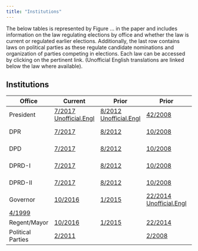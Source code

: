 ```yaml
---
title: "Institutions"
---
```


The below tables is represented by Figure ... in the paper and includes information on the law regulating elections by office and whether the law is current or regulated earlier elections. Additionally, the last row contains laws on political parties as these regulate candidate nominations and organization of parties competing in elections. Each law can be accessed by clicking on the pertinent link. (Unofficial English translations are linked below the law where available).

## Institutions

| Office | Current | Prior | Prior | Prior | Prior |
|------------|------------|------------|------------|------------|------------|
| President | [7/2017](Law/UU.7.2017.Indo.pdf) [Unofficial.Engl](Law/Law.No.7.2017.Engl.pdf) | [8/2012](Law/UU.8.2012.Indo.pdf) [Unofficial.Engl](Law/Law.8.2012.Engl.pdf) | [42/2008](Law/UU.42.2008.Indo.pdf)       | [23/2003](Law/UU.23.2003.Indo.pdf) [Unofficial.Engl](Law/Law.23.2003.Engl.pdf.Engl.pdf) |  |
| DPR | [7/2017](Law/UU.7.2017.Indo.pdf) | [8/2012](Law/UU.8.2012.Indo.pdf) | [10/2008](Law/UU.10.2008.Indo.pdf)         | [12/2003](Law/UU.42.2008.Indo.pdf) | [3/1999](Law/UU.3.1999.Indo.pdf) [Unofficial.Engl](Law/Laws.2.3.4.reg.12.1999.Engl.pdf) |
| DPD | [7/2017](Law/UU.7.2017.Indo.pdf) | [8/2012](Law/UU.8.2012.Indo.pdf) | [10/2008](Law/UU.10.2008.Indo.pdf) | [12/2003](Law/UU.12.2003.Indo.pdf) | [3/1999](Law/UU.3.1999.Indo.pdf) [Unofficial.Engl](Law/Laws.2.3.4.reg.12.1999.Engl.pdf) |
| DPRD-I | [7/2017](Law/UU.7.2017.Indo.pdf) | [8/2012](Law/UU.8.2012.Indo.pdf) | [10/2008](Law/UU.10.2008.Indo.pdf) | [12/2003](Law/UU.12.2003.Indo.pdf) | [3/1999](Law/UU.3.1999.Indo.pdf) [Unofficial.Engl](Law/Laws.2.3.4.reg.12.1999.Engl.pdf) |
| DPRD-II | [7/2017](Law/UU.7.2017.Indo.pdf) | [8/2012](Law/UU.8.2012.Indo.pdf) | [10/2008](Law/UU.10.2008.Indo.pdf) | [12/2003](Law/UU.12.2003.Indo.pdf) | [3/1999](Law/UU.3.1999.Indo.pdf) [Unofficial.Engl](Law/Laws.2.3.4.reg.12.1999.Engl.pdf) |
| Governor | [10/2016](Law/UU.10.2016.Indo.pdf) | [1/2015](Law/UU.7.2017.Indo.pdf) | [22/2014](Law/UU.22.2014.Indo.pdf)  [Unofficial.Engl](Law/Lawsreg.12.1999.Engl.pdf) | [32/2004](Law/UU.32.2004.Indo.pdf)  |
| [4/1999](Law/UU.4.1999.Indo.pdf)  |
| Regent/Mayor | [10/2016](Law/UU.10.2016.Indo.pdf) | [1/2015](Law/UU.1.2015.Indo.pdf) | [22/2014](Law/UU.8.2012.Indo.pdf) | [32/2004](Law/UU.32.2004.Indo.pdf) | [22/1999](Law/UU.22.1999.Indo.pdf) |
| Political Parties | [2/2011](Law/UU.2.2011.Indo.pdf) |  | [2/2008](Law/UU.2.2012.Indo.pdf) | [31/2002](Law/UU.31.2002.Indo.pdf) | [2/1999](Law/UU.2.1999.Indo.pdf) [Unofficial.Engl](Law/Laws.2.3.4.reg.12.1999.Engl.pdf) |
